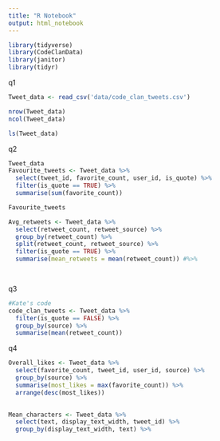 ```yaml
---
title: "R Notebook"
output: html_notebook
---
```

```r
library(tidyverse)
library(CodeClanData)
library(janitor)
library(tidyr)
```

q1
```r
Tweet_data <- read_csv('data/code_clan_tweets.csv')

nrow(Tweet_data)
ncol(Tweet_data)

ls(Tweet_data)

```
q2
```r
Tweet_data
Favourite_tweets <- Tweet_data %>% 
  select(tweet_id, favorite_count, user_id, is_quote) %>% 
  filter(is_quote == TRUE) %>% 
  summarise(sum(favorite_count))

Favourite_tweets
```

```r
Avg_retweets <- Tweet_data %>% 
  select(retweet_count, retweet_source) %>% 
  group_by(retweet_count) %>%
  split(retweet_count, retweet_source) %>% 
  filter(is_quote == TRUE) %>% 
  summarise(mean_retweets = mean(retweet_count)) #%>%

   

```
q3
```r
#Kate's code
code_clan_tweets <- Tweet_data %>% 
  filter(is_quote == FALSE) %>% 
  group_by(source) %>% 
  summarise(mean(retweet_count))
```
q4
```r
Overall_likes <- Tweet_data %>% 
  select(favorite_count, tweet_id, user_id, source) %>% 
  group_by(source) %>% 
  summarise(most_likes = max(favorite_count)) %>% 
  arrange(desc(most_likes))
  
```

```r
Mean_characters <- Tweet_data %>% 
  select(text, display_text_width, tweet_id) %>% 
  group_by(display_text_width, text) %>% 
  
```

